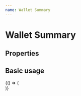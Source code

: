 ```yaml
---
name: Wallet Summary
---
```




# Wallet Summary

## Properties

<PropsTable of={WalletSummaryComponent} />

## Basic usage

<Playground>
  <DoczWrapper>
    {() => (
      <div style={{ width: '700px' }}>
        <WalletSummaryComponent
          total={5000}
          shielded={2500}
          transparent={2500}
          dollarValue={56}
          addresses={[
            't14oHp2v54vfmdgQ3v3SNuQga8JKHTNi2a1', 't14oHp2v54vfAShh121t5uQga8JKHTNi2a1',
          ]}
        />
      </div>
    )}
  </DoczWrapper>
</Playground>
